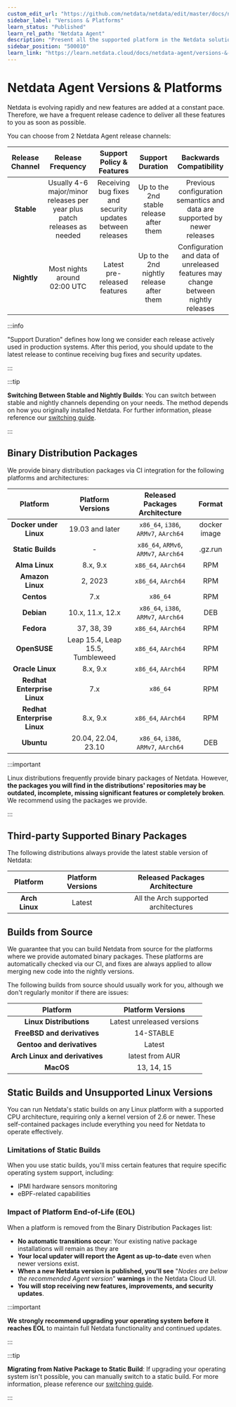 ```yaml
---
custom_edit_url: "https://github.com/netdata/netdata/edit/master/docs/netdata-agent/versions-and-platforms.md"
sidebar_label: "Versions & Platforms"
learn_status: "Published"
learn_rel_path: "Netdata Agent"
description: "Present all the supported platform in the Netdata solution"
sidebar_position: "500010"
learn_link: "https://learn.netdata.cloud/docs/netdata-agent/versions-&-platforms"
---
```


# Netdata Agent Versions & Platforms

Netdata is evolving rapidly and new features are added at a constant pace. Therefore, we have a frequent release cadence to deliver all these features to you as soon as possible.

You can choose from 2 Netdata Agent release channels:

| Release Channel |               Release Frequency               |                 Support Policy & Features                 |             Support Duration             |                              Backwards Compatibility                              |
|:---------------:|:---------------------------------------------:|:---------------------------------------------------------:|:----------------------------------------:|:---------------------------------------------------------------------------------:|
|   **Stable**    | Usually 4-6 major/minor releases per year plus patch releases as needed | Receiving bug fixes and security updates between releases | Up to the 2nd stable release after them  |     Previous configuration semantics and data are supported by newer releases     |
|   **Nightly**   |         Most nights around 02:00 UTC          |               Latest pre-released features                | Up to the 2nd nightly release after them |Configuration and data of unreleased features may change between nightly releases|

:::info  

"Support Duration" defines how long we consider each release actively used in production systems. After this period, you should update to the latest release to continue receiving bug fixes and security updates.

:::

:::tip

**Switching Between Stable and Nightly Builds**: You can switch between stable and nightly channels depending on your needs. The method depends on how you originally installed Netdata. For further information, please reference our [switching guide](https://learn.netdata.cloud/docs/netdata-agent/installation/linux/switch-install-types-and-release-channels).

:::

## Binary Distribution Packages

We provide binary distribution packages via CI integration for the following platforms and architectures:

|        Platform         |        Platform Versions         |          Released Packages Architecture          |    Format    |
|:-----------------------:|:--------------------------------:|:------------------------------------------------:|:------------:|
| **Docker under Linux** |         19.03 and later          | `x86_64`, `i386`, `ARMv7`, `AArch64`  | docker image |
|   **Static Builds**    |                -                 | `x86_64`, `ARMv6`, `ARMv7`, `AArch64` |   .gz.run    |
|    **Alma Linux**      |             8.x, 9.x             |               `x86_64`, `AArch64`                |     RPM      |
|   **Amazon Linux**     |             2, 2023              |               `x86_64`, `AArch64`                |     RPM      |
|      **Centos**        |               7.x                |                     `x86_64`                     |     RPM      |
|       **Debian**       |         10.x, 11.x, 12.x         |       `x86_64`, `i386`, `ARMv7`, `AArch64`       |     DEB      |
|       **Fedora**       |            37, 38, 39            |               `x86_64`, `AArch64`                |     RPM      |
|      **OpenSUSE**      | Leap 15.4, Leap 15.5, Tumbleweed |               `x86_64`, `AArch64`                |     RPM      |
|    **Oracle Linux**    |             8.x, 9.x             |               `x86_64`, `AArch64`                |     RPM      |
| **Redhat Enterprise Linux** |               7.x                |                     `x86_64`                     |     RPM      |
| **Redhat Enterprise Linux** |             8.x, 9.x             |               `x86_64`, `AArch64`                |     RPM      |
|       **Ubuntu**       |       20.04, 22.04, 23.10        |       `x86_64`, `i386`, `ARMv7`, `AArch64`       |     DEB      |

:::important  

Linux distributions frequently provide binary packages of Netdata. However, **the packages you will find in the distributions' repositories may be outdated, incomplete, missing significant features or completely broken**. We recommend using the packages we provide.

:::

## Third-party Supported Binary Packages

The following distributions always provide the latest stable version of Netdata:

|  Platform  | Platform Versions |    Released Packages Architecture    |
|:----------:|:-----------------:|:------------------------------------:|
| **Arch Linux** |      Latest       | All the Arch supported architectures |

## Builds from Source

We guarantee that you can build Netdata from source for the platforms where we provide automated binary packages. These platforms are automatically checked via our CI, and fixes are always applied to allow merging new code into the nightly versions.

The following builds from source should usually work for you, although we don't regularly monitor if there are issues:

|              Platform               |     Platform Versions      |
|:-----------------------------------:|:--------------------------:|
|      **Linux Distributions**       | Latest unreleased versions |
|    **FreeBSD and derivatives**     |         14-STABLE          |
|     **Gentoo and derivatives**     |           Latest           |
|   **Arch Linux and derivatives**   |      latest from AUR       |
|             **MacOS**               |         13, 14, 15         |

## Static Builds and Unsupported Linux Versions

You can run Netdata's static builds on any Linux platform with a supported CPU architecture, requiring only a kernel version of 2.6 or newer. These self-contained packages include everything you need for Netdata to operate effectively.

### Limitations of Static Builds

When you use static builds, you'll miss certain features that require specific operating system support, including:

- IPMI hardware sensors monitoring
- eBPF-related capabilities

### Impact of Platform End-of-Life (EOL)

When a platform is removed from the Binary Distribution Packages list:

- **No automatic transitions occur**: Your existing native package installations will remain as they are
- **Your local updater will report the Agent as up-to-date** even when newer versions exist.
- **When a new Netdata version is published, you'll see** "*Nodes are below the recommended Agent version*" **warnings** in the Netdata Cloud UI.
- **You will stop receiving new features, improvements, and security updates**.

:::important  

**We strongly recommend upgrading your operating system before it reaches EOL** to maintain full Netdata functionality and continued updates.

:::

:::tip

**Migrating from Native Package to Static Build**: If upgrading your operating system isn't possible, you can manually switch to a static build. For more information, please reference our [switching guide](https://learn.netdata.cloud/docs/netdata-agent/installation/linux/switch-install-types-and-release-channels).

:::
